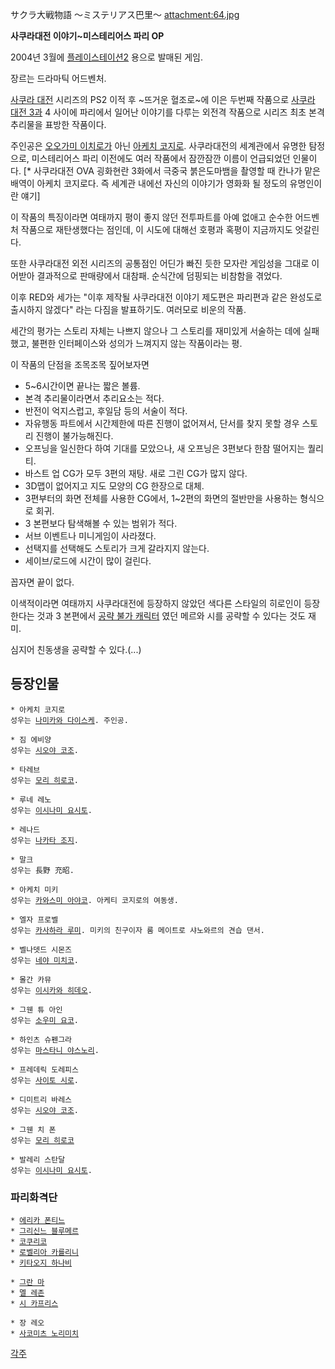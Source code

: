 サクラ大戦物語 ～ミステリアス巴里～
attachment:64.jpg

{{{#!html
<object width="425" height="344"><param name="movie" value="http://www.youtube.com/v/Py3Q7076Msg&hl=ko&fs=1"></param><param name="allowFullScreen" value="true"></param><param name="allowscriptaccess" value="always"></param><embed src="http://www.youtube.com/v/Py3Q7076Msg&hl=ko&fs=1" type="application/x-shockwave-flash" allowscriptaccess="always" allowfullscreen="true" width="425" height="344"></embed></object>
}}}
''' 사쿠라대전 이야기~미스테리어스 파리 OP'''

2004년 3월에 [[플레이스테이션2]] 용으로 발매된 게임.

장르는 드라마틱 어드벤처.

[[사쿠라 대전]] 시리즈의 PS2 이적 후 ~뜨거운 혈조로~에 이은 두번째 작품으로 [[사쿠라 대전 3]]과 4 사이에 파리에서 일어난 이야기를 다루는 외전격 작품으로 시리즈 최초 본격 추리물을 표방한 작품이다.

주인공은 [[오오가미 이치로]]가 아닌 [[아케치 코지로]]. 사쿠라대전의 세계관에서 유명한 탐정으로, 미스테리어스 파리 이전에도 여러 작품에서 잠깐잠깐 이름이 언급되었던 인물이다. [* 사쿠라대전 OVA 굉화현란 3화에서 극중국 붉은도마뱀을 촬영할 때 칸나가 맡은 배역이 아케치 코지로다. 즉 세계관 내에선 자신의 이야기가 영화화 될 정도의 유명인이란 얘기]

이 작품의 특징이라면 여태까지 평이 좋지 않던 전투파트를 아예 없애고 순수한 어드벤처 작품으로 재탄생했다는 점인데, 이 시도에 대해선 호평과 혹평이 지금까지도 엇갈린다.

또한 사쿠라대전 외전 시리즈의 공통점인 어딘가 빠진 듯한 모자란 게임성을 그대로 이어받아 결과적으로 판매량에서 대참패. 순식간에 덤핑되는 비참함을 겪었다.

이후 RED와 세가는 "이후 제작될 사쿠라대전 이야기 제도편은 파리편과 같은 완성도로 출시하지 않겠다" 라는 다짐을 발표하기도. 여러모로 비운의 작품.

세간의 평가는 스토리 자체는 나쁘지 않으나 그 스토리를 재미있게 서술하는 데에 실패했고, 불편한 인터페이스와 성의가 느껴지지 않는 작품이라는 평.

이 작품의 단점을 조목조목 짚어보자면

* 5~6시간이면 끝나는 짧은 볼륨.
* 본격 추리물이라면서 추리요소는 적다.
* 반전이 억지스럽고, 후일담 등의 서술이 적다.
* 자유행동 파트에서 시간제한에 따른 진행이 없어져서, 단서를 찾지 못할 경우 스토리 진행이 불가능해진다.
* 오프닝을 일신한다 하여 기대를 모았으나, 새 오프닝은 3편보다 한참 떨어지는 퀄리티.
* 바스트 업 CG가 모두 3편의 재탕. 새로 그린 CG가 많지 않다.
* 3D맵이 없어지고 지도 모양의 CG 한장으로 대체.
* 3편부터의 화면 전체를 사용한 CG에서, 1~2편의 화면의 절반만을 사용하는 형식으로 회귀.
* 3 본편보다 탐색해볼 수 있는 범위가 적다.
* 서브 이벤트나 미니게임이 사라졌다.
* 선택지를 선택해도 스토리가 크게 갈라지지 않는다.
* 세이브/로드에 시간이 많이 걸린다.

꼽자면 끝이 없다.

이색적이라면 여태까지 사쿠라대전에 등장하지 않았던 
색다른 스타일의 히로인이 등장한다는 것과 3 본편에서 [[공략 불가 캐릭터]] 였던 메르와 시를 공략할 수 있다는 것도 재미. 

심지어 친동생을 공략할 수 있다.(...)

== 등장인물 ==
 * 아케치 코지로
 성우는 [[나미카와 다이스케]]. 주인공.

 * 짐 에비양
 성우는 [[시오야 코조]].

 * 타레브
 성우는 [[모리 히로코]].

 * 루네 레노
 성우는 [[이시나미 요시토]].

 * 레나드
 성우는 [[나카타 조지]].

 * 말크
 성우는 長野 充昭.

 * 아케치 미키
 성우는 [[카와스미 아야코]]. 아케티 코지로의 여동생.

 * 엘자 프로벨
 성우는 [[카사하라 루미]]. 미키의 친구이자 룸 메이트로 샤노와르의 견습 댄서.


 * 벨나뎃드 시몬즈
 성우는 [[네야 미치코]].

 * 몰간 카뮤
 성우는 [[이시카와 히데오]].

 * 그웬 튜 아인
 성우는 [[소우미 요코]].

 * 하인츠 슈펜그라
 성우는 [[마스타니 야스노리]].

 * 프레데릭 도레피스
 성우는 [[사이토 시로]].

 * 디미트리 바레스
 성우는 [[시오야 코조]].

 * 그웬 치 폰
 성우는 [[모리 히로코]]

 * 발레리 스탄달
 성우는 [[이시나미 요시토]]. 

=== 파리화격단 ===
 * [[에리카 폰티느]]
 * [[그리신느 블루메르]]
 * [[코쿠리코]]
 * [[로벨리아 카를리니]]
 * [[키타오지 하나비]]

 * [[그란 마]]
 * [[멜 레존]]
 * [[시 카프리스]]

 * 장 레오
 * [[사코미츠 노리미치]]

[[각주]]
